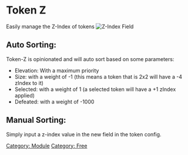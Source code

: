 
# Token Z

Easily manage the Z-Index of tokens ![Z-Index Field](Tzindex.png 'Z-Index Field')

## Auto Sorting:

Token-Z is opinionated and will auto sort based on some parameters:

- Elevation: With a maximum priority
- Size: with a weight of -1 (this means a token that is 2x2 will have
  a -4 zIndex to it)
- Selected: with a weight of 1 (a selected token will have a +1 zIndex
  applied)
- Defeated: with a weight of -1000

## Manual Sorting:

Simply input a z-index value in the new field in the token config.

[Category: Module](Category:_Module 'wikilink') [Category:
Free](Category:_Free 'wikilink')
